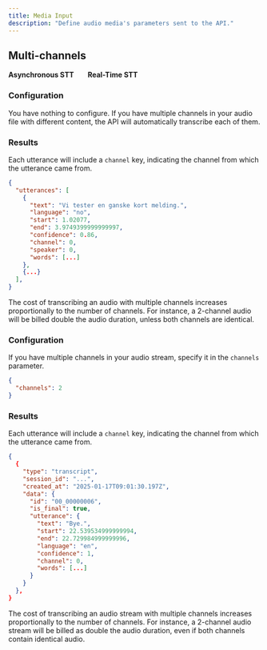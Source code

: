 ```yaml
---
title: Media Input
description: "Define audio media's parameters sent to the API."
---
```


## Multi-channels

<Icon icon="check" iconType="solid" color="green" size="20" /> **Asynchronous STT** &nbsp; &nbsp; &nbsp;
<Icon icon="check" iconType="solid" color="green" size="20" /> **Real-Time STT**


<Tabs>

<Tab title='Asynchronous STT'>

### Configuration

You have nothing to configure. If you have multiple channels in your audio file with different content, the API will automatically transcribe each of them.

### Results

Each utterance will include a `channel` key, indicating the channel from which the utterance came from.

```json
{
  "utterances": [
    {
      "text": "Vi tester en ganske kort melding.",
      "language": "no",
      "start": 1.02077,
      "end": 3.9749399999999997,
      "confidence": 0.86,
      "channel": 0,
      "speaker": 0,
      "words": [...]
    },
    {...}
  ],
}
```

<Note>
The cost of transcribing an audio with multiple channels increases proportionally to the number of channels. For instance, a 2-channel audio will be billed double the audio duration, unless both channels are identical.
</Note>

</Tab>

<Tab title='Real-Time STT'>

### Configuration

If you have multiple channels in your audio stream, specify it in the `channels` parameter.

```json
{
  "channels": 2
}
```

### Results

Each utterance will include a `channel` key, indicating the channel from which the utterance came from.

```json Real-Time
{
  {
    "type": "transcript",
    "session_id": "...",
    "created_at": "2025-01-17T09:01:30.197Z",
    "data": {
      "id": "00_00000006",
      "is_final": true,
      "utterance": {
        "text": "Bye.",
        "start": 22.539534999999994,
        "end": 22.729984999999996,
        "language": "en",
        "confidence": 1,
        "channel": 0,
        "words": [...]
      }
    }
  },
}
```

<Note>
The cost of transcribing an audio stream with multiple channels increases proportionally to the number of channels. For instance, a 2-channel audio stream will be billed as double the audio duration, even if both channels contain identical audio.
</Note>

</Tab>

</Tabs>